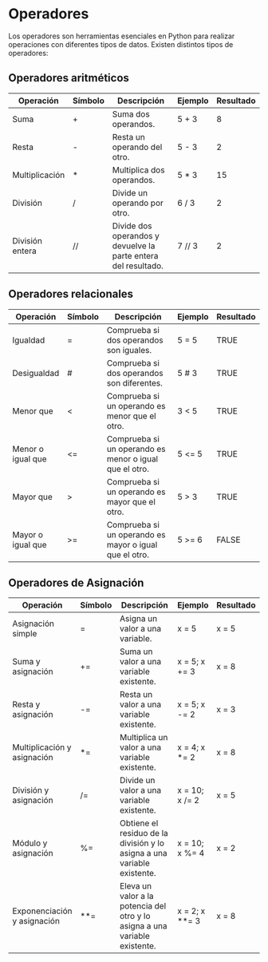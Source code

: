 # Operadores

Los operadores son herramientas esenciales en Python para realizar operaciones con diferentes tipos de datos. Existen distintos tipos de operadores:


## Operadores aritméticos {.unnumbered}

| Operación         | Símbolo | Descripción                                              | Ejemplo      | Resultado |
|-------------------|---------|----------------------------------------------------------|--------------|-----------|
| Suma              | +       | Suma dos operandos.                                      | 5 + 3        | 8         |
| Resta             | -       | Resta un operando del otro.                              | 5 - 3        | 2         |
| Multiplicación    | *       | Multiplica dos operandos.                                | 5 * 3        | 15        |
| División          | /       | Divide un operando por otro.                             | 6 / 3        | 2         |
| División entera   | //      | Divide dos operandos y devuelve la parte entera del resultado. | 7 // 3 | 2         |



## Operadores relacionales {.unnumbered}

| Operación           | Símbolo | Descripción                                              | Ejemplo   | Resultado |
|---------------------|---------|----------------------------------------------------------|-----------|-----------|
| Igualdad            | =       | Comprueba si dos operandos son iguales.                 | 5 = 5     | TRUE      |
| Desigualdad         | #       | Comprueba si dos operandos son diferentes.              | 5 # 3     | TRUE      |
| Menor que           | <       | Comprueba si un operando es menor que el otro.          | 3 < 5     | TRUE      |
| Menor o igual que   | <=      | Comprueba si un operando es menor o igual que el otro.  | 5 <= 5    | TRUE      |
| Mayor que           | >       | Comprueba si un operando es mayor que el otro.          | 5 > 3     | TRUE      |
| Mayor o igual que   | >=      | Comprueba si un operando es mayor o igual que el otro.  | 5 >= 6    | FALSE     |




## Operadores de Asignación {.unnumbered}

| Operación                    | Símbolo | Descripción                                                                 | Ejemplo     | Resultado |
|-----------------------------|---------|-----------------------------------------------------------------------------|-------------|-----------|
| Asignación simple           | =       | Asigna un valor a una variable.                                            | x = 5       | x = 5     |
| Suma y asignación           | +=      | Suma un valor a una variable existente.                                    | x = 5; x += 3 | x = 8   |
| Resta y asignación          | -=      | Resta un valor a una variable existente.                                   | x = 5; x -= 2 | x = 3   |
| Multiplicación y asignación | *=      | Multiplica un valor a una variable existente.                              | x = 4; x *= 2 | x = 8   |
| División y asignación       | /=      | Divide un valor a una variable existente.                                  | x = 10; x /= 2 | x = 5  |
| Módulo y asignación         | %=      | Obtiene el residuo de la división y lo asigna a una variable existente.    | x = 10; x %= 4 | x = 2  |
| Exponenciación y asignación | **=     | Eleva un valor a la potencia del otro y lo asigna a una variable existente.| x = 2; x **= 3 | x = 8  |


